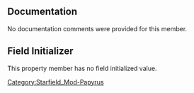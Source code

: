 {{Script_Member_Summary
| title = PropertyFullBool_GetOnly
| script = [[SFM:Script-Samples:PropertyScript|Samples:PropertyScript]]
| name = [[SFM:Script-Samples:PropertyScript/PropertyFullBool_GetOnly|PropertyFullBool_GetOnly]]
| kind = Property
| returns = bool
}}


== Documentation ==
No documentation comments were provided for this member.


== Field Initializer ==
This property member has no field initialized value.



[[Category:Starfield_Mod-Papyrus]]
